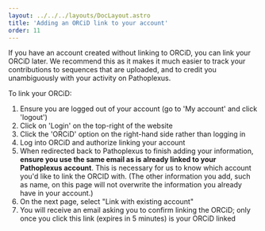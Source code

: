 ---
layout: ../../../layouts/DocLayout.astro
title: 'Adding an ORCiD link to your account'
order: 11
---

If you have an account created without linking to ORCiD, you can link your ORCiD later. We recommend this as it makes it much easier to track your contributions to sequences that are uploaded, and to credit you unambiguously with your activity on Pathoplexus.

To link your ORCiD:

1. Ensure you are logged out of your account (go to 'My account' and click 'logout')
2. Click on 'Login' on the top-right of the website
3. Click the 'ORCiD' option on the right-hand side rather than logging in
4. Log into ORCiD and authorize linking your account
5. When redirected back to Pathoplexus to finish adding your information, **ensure you use the same email as is already linked to your Pathoplexus account**. This is necessary for us to know which account you'd like to link the ORCID with. (The other information you add, such as name, on this page will not overwrite the information you already have in your account.)
6. On the next page, select "Link with existing account"
7. You will receive an email asking you to confirm linking the ORCiD; only once you click this link (expires in 5 minutes) is your ORCiD linked
